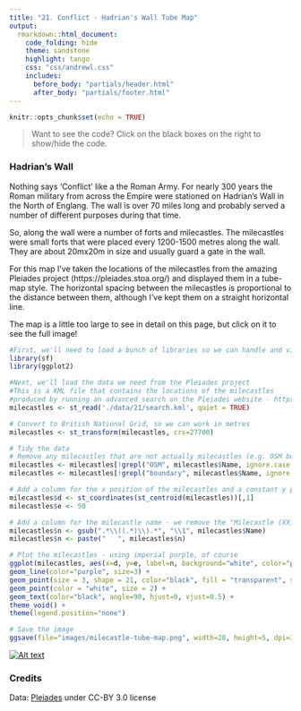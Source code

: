 ```yaml
---
title: "21. Conflict - Hadrian's Wall Tube Map"
output:
  rmarkdown::html_document:
    code_folding: hide
    theme: sandstone   
    highlight: tango
    css: "css/andrewl.css"
    includes:
      before_body: "partials/header.html"
      after_body: "partials/footer.html"
---
```

```r
knitr::opts_chunk$set(echo = TRUE)
```

> Want to see the code? Click on the black boxes on the right to show/hide the code. 

### Hadrian's Wall

Nothing says 'Conflict' like a the Roman Army. For nearly 300 years the Roman military from across the Empire
were stationed on Hadrian's Wall in the North of Englang. The wall is over 70 miles long and probably served 
a number of different purposes during that time.

So, along the wall were a number of forts and milecastles. The milecastles were small forts that were placed every
1200-1500 metres along the wall. They are about 20mx20m in size and usually guard a gate in the wall.

For this map I've taken the locations of the milecastles from the amazing Pleiades project
(https://pleiades.stoa.org/) and displayed them in a tube-map style. The horizontal spacing between the milecastles
is proportional to the distance between them, although I've kept them on a straight horizontal line.

The map is a little too large to see in detail on this page, but click on it to see the full image!

```r

#First, we'll need to load a bunch of libraries so we can handle and view geospatial data
library(sf)
library(ggplot2)

#Next, we'll load the data we need from the Pleiades project
#This is a KML file that contains the locations of the milecastles
#produced by running an advanced search on the Pleiades website - https://pleiades.stoa.org/
milecastles <- st_read('./data/21/search.kml', quiet = TRUE)

# Convert to British National Grid, so we can work in metres
milecastles <- st_transform(milecastles, crs=27700)

# Tidy the data
# Remove any milecastles that are not actually milecastles (e.g. OSM boundaries)
milecastles <- milecastles[!grepl("OSM", milecastles$Name, ignore.case = TRUE), ]
milecastles <- milecastles[!grepl("boundary", milecastles$Name, ignore.case = TRUE), ]

# Add a column for the x position of the milecastles and a constant y position
milecastles$d <- st_coordinates(st_centroid(milecastles))[,1] 
milecastles$e <- 50

# Add a column for the milecastle name - we remove the "Milecastle (XX)" part of the name
milecastles$n <- gsub(".*\\((.*)\\).*", "\\1", milecastles$Name)
milecastles$n <- paste("   ", milecastles$n)

# Plot the milecastles - using imperial purple, of course
ggplot(milecastles, aes(x=d, y=e, label=n, background="white", color="purple")) +
geom_line(color="purple", size=3) +
geom_point(size = 3, shape = 21, color="black", fill = "transparent", stroke = 2) +
geom_point(color = "white", size = 2) +
geom_text(color="black", angle=90, hjust=0, vjust=0.5) +
theme_void() + 
theme(legend.position="none")

# Save the image
ggsave(file="images/milecastle-tube-map.png", width=28, height=5, dpi=360)
```

[![Alt text](images/milecastle-tube-map.png "Link title")](images/milecastle-tube-map.png)


### Credits

Data: [Pleiades](https://pleiades.stoa.org/) under CC-BY 3.0 license
